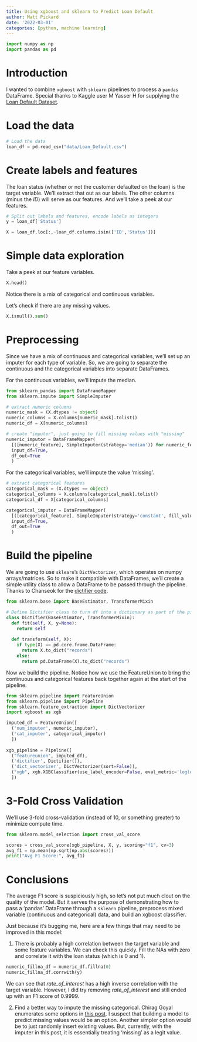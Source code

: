 ```yaml
---
title: Using xgboost and sklearn to Predict Loan Default
author: Matt Pickard
date: '2022-03-01'
categories: [python, machine learning]
---
```


```python
import numpy as np 
import pandas as pd 
```

# Introduction
I wanted to combine `xgboost` with `sklearn` pipelines to process a `pandas` DataFrame. Special thanks to Kaggle user M Yasser H for supplying the [Loan Default Dataset](https://www.kaggle.com/yasserh/loan-default-dataset). 

# Load the data
```python
# Load the data
loan_df = pd.read_csv("data/Loan_Default.csv")
```

# Create labels and features
The loan status (whether or not the customer defaulted on the loan) is the target variable. We'll extract that out as our labels. The other columns (minus the *ID*) will serve as our features. And we'll take a peek at our features.
```python
# Split out labels and features, encode labels as integers
y = loan_df['Status']

X = loan_df.loc[:,~loan_df.columns.isin(['ID','Status'])]
```

# Simple data exploration
Take a peek at our feature variables.
```python
X.head()
```

Notice there is a mix of categorical and continuous variables.

Let's check if there are any missing values.
```python
X.isnull().sum()
```


# Preprocessing

Since we have a mix of continuous and categorical variables, we'll set up an imputer for each type of variable. So, we are going to separate the continuous and the categorical variables into separate DataFrames. 

For the continuous variables, we'll impute the median.
```python
from sklearn_pandas import DataFrameMapper
from sklearn.impute import SimpleImputer

# extract numeric columns
numeric_mask = (X.dtypes != object)
numeric_columns = X.columns[numeric_mask].tolist()
numeric_df = X[numeric_columns]

# create "imputer", just going to fill missing values with "missing"
numeric_imputor = DataFrameMapper(
  [([numeric_feature], SimpleImputer(strategy='median')) for numeric_feature in numeric_df],
  input_df=True,
  df_out=True
  )
```

For the categorical variables, we'll impute the value 'missing'.
```python
# extract categorical features
categorical_mask = (X.dtypes == object)
categorical_columns = X.columns[categorical_mask].tolist()
categorical_df = X[categorical_columns]

categorical_imputor = DataFrameMapper(
  [([categorical_feature], SimpleImputer(strategy='constant', fill_value = "missing")) for categorical_feature in categorical_df],
  input_df=True,
  df_out=True
  )
```

# Build the pipeline

We are going to use `sklearn`'s `DictVectorizer`, which operates on numpy arrays/matrices. So to make it compatible with DataFrames, we'll create a simple utility class to allow a DataFrame to be passed through the pipeline. Thanks to Chanseok for the [dictifier code](https://goodboychan.github.io/python/datacamp/machine_learning/2020/07/07/03-Using-XGBoost-in-pipelines.html).
```python
from sklearn.base import BaseEstimator, TransformerMixin

# Define Dictifier class to turn df into a dictionary as part of the pipeline
class Dictifier(BaseEstimator, TransformerMixin):
  def fit(self, X, y=None):
    return self
  
  def transform(self, X):
    if type(X) == pd.core.frame.DataFrame:
      return X.to_dict("records")
    else:
      return pd.DataFrame(X).to_dict("records")
```

Now we build the pipeline.  Notice how we use the FeatureUnion to bring the continuous and categorical features back together again at the start of the pipeline.
```python
from sklearn.pipeline import FeatureUnion
from sklearn.pipeline import Pipeline
from sklearn.feature_extraction import DictVectorizer
import xgboost as xgb

imputed_df = FeatureUnion([
  ('num_imputer', numeric_imputor),
  ('cat_imputer', categorical_imputor)    
  ])
  
xgb_pipeline = Pipeline([
  ("featureunion", imputed_df),
  ('dictifier', Dictifier()),
  ('dict_vectorizer', DictVectorizer(sort=False)),
  ("xgb", xgb.XGBClassifier(use_label_encoder=False, eval_metric='logloss'))
  ])
```

# 3-Fold Cross Validation
We'll use 3-fold cross-validation (instead of 10, or something greater) to minimize compute time.
```python
from sklearn.model_selection import cross_val_score

scores = cross_val_score(xgb_pipeline, X, y, scoring="f1", cv=3)
avg_f1 = np.mean(np.sqrt(np.abs(scores)))
print("Avg F1 Score:", avg_f1)
```

# Conclusions
The average F1 score is suspiciously high, so let's not put much clout on the quality of the model. But it serves the purpose of demonstrating how to pass a 'pandas' DataFrame through a `sklearn` pipeline, preprocess mixed variable (continuous and categorical) data, and build an xgboost classifier.

Just because it's bugging me, here are a few things that may need to be improved in this model:

1) There is probably a high correlation between the target variable and some feature variables. We can check this quickly. Fill the NAs with zero and correlate it with the loan status (which is 0 and 1).

```python
numeric_fillna_df = numeric_df.fillna(0)
numeric_fillna_df.corrwith(y)
```
We can see that *rate_of_interest* has a high inverse correlation with the target variable.  However, I did try removing *rate_of_interest* and still ended up with an F1 score of 0.9999.

2) Find a better way to impute the missing categorical. Chirag Goyal enumerates some options in [this post](https://www.analyticsvidhya.com/blog/2021/04/how-to-handle-missing-values-of-categorical-variables/). I suspect that building a model to predict missing values would be an option.  Another simpler option would be to just randomly insert existing values.  But, currently, with the imputer in this post, it is essentially treating 'missing' as a legit value.
